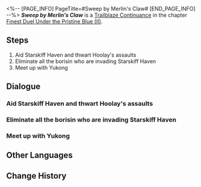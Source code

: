 <%-- [PAGE_INFO]
PageTitle=#Sweep by Merlin's Claw#
[END_PAGE_INFO] --%>
{{Stub|Dialogue.}}
{{Mission Infobox
|id            = 2022301
|title         = 
|image         = Mission Sweep by Merlin's Claw.png{{subst:void|<!--$UPLOAD:<<SpriteOutput/Chronicle/2022301.png>-<Mission Sweep by Merlin's Claw.png>-<Fate's Atlas Images>>-->}}
|type          = Trailblaze Continuance
|event_name    = 
|chapter       = Finest Duel Under the Pristine Blue (II)
|requirements  = [[Trailblaze Continuance]] ''[[A Swarm of Carnage]]'' completed
|summary       = A general who has spent her life in relentless battles against the borisin descends from the sky, unleashing her namesake "Merlin's Claw" strike. To her, hesitation is far more terrifying than death.
|characters    = Trailblazer
|startLocation = [[The Xianzhou Luofu]] - [[Central Starskiff Haven]]
|world         = The Xianzhou Luofu
|area          = Central Starskiff Haven
|prev          = A Swarm of Carnage
|next          = Last Stand of a Lone Wolf
|rewards       = Trailblaze EXP*200; Stellar Jade*30; Lost Crystal*6; Credit*20,000
}}
'''''Sweep by Merlin's Claw''''' is a [[Trailblaze Continuance]] in the chapter [[Finest Duel Under the Pristine Blue (II)]].

==Steps==
# Aid Starskiff Haven and thwart Hoolay's assaults
# Eliminate all the borisin who are invading Starskiff Haven
# Meet up with Yukong

<!--
==Gameplay Notes==

--><!--
==Trial Character==

-->
==Dialogue==
{{Stub Dialogue}}

===Aid Starskiff Haven and thwart Hoolay's assaults===
{{Mission Description|type=continuance|location=Central Starskiff Haven|In response to Hoolay's seeming promise of an assault, the Merlin's Claw decides to split her troops into three squads. As for herself, she shall shoulder the heavy responsibility of ensuring the safety of ground locations like Starskiff Haven and Exalting Sanctum. Wait... Does she intend to accomplish this all by herself?}}
{{Dialogue Start}}
:{{tx}}
{{Dialogue End}}

===Eliminate all the borisin who are invading Starskiff Haven===
{{Dialogue Start}}
:{{tx}}
{{Dialogue End}}

===Meet up with Yukong===
{{Dialogue Start}}
:{{tx}}
{{Dialogue End}}

==Other Languages==
{{Other Languages
|en   = Sweep by Merlin's Claw
|zhs  = 天击长驱，镇绥无虞
|zht  = 天擊長驅，鎮綏無虞
|ja   = 天撃長駆、鎮めれば憂いなし
|ko   = 천격의 진군, 거침없는 진압
|es   = Barrido de la garra del cielo
|fr   = Foudres de la Serre du griffon
|ru   = Удар с неба и возвращённый силой мир
|th   = ทัณฑ์สวรรค์กวาดล้าง
|vi   = Thiên Kích Thần Tốc, Bảo Vệ Yên Bình
|de   = Himmelsschlag der Merlinskralle
|id   = Tekanan dari Merlin's Claw
|pt   = Ataque da Garra de Merlin
}}

==Change History==
{{Change History|2.5}}
